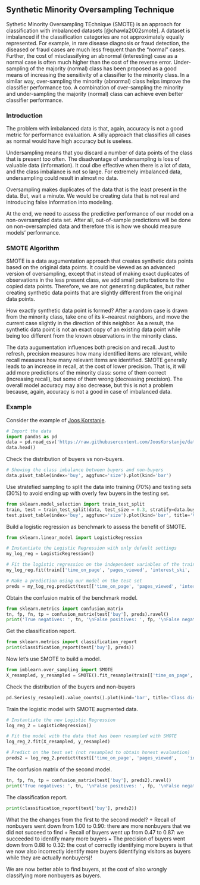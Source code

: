 ## Synthetic Minority Oversampling Technique

Sythetic Minority Oversampling TEchnique (SMOTE) is an approach for
classification with imbalanced datasets [@chawla2002smote].
A dataset is imbalanced if the
classification categories are not approximately equally represented. For
example, in rare disease diagnosis or fraud detection, the diseased or fraud
cases are much less frequent than the "normal" cases. Further, the cost of
misclassifying an abnormal (interesting) case as a normal case is often much
higher than the cost of the reverse error. Under-sampling of the majority
(normal) class has been proposed as a good means of increasing the sensitivity
of a classifier to the minority class. In a similar way, over-sampling the
minority (abnormal) class helps improve the classifier performance too. A
combination of over-sampling the minority and under-sampling the majority
(normal) class can achieve even better classifier performance.


### Introduction

The problem with imbalanced data is that, again, accuracy is not a good metric
for performance evaluation. A silly approach that classifies all cases as normal
would have high accuracy but is useless.


Undersampling means that you discard a number of data points of the class that
is present too often. The disadvantage of undersampling is loss of valuable
data (information). It coul dbe effective when there is a lot of data, and the
class imbalance is not so large. For extremely imbalanced data, undersampling
could result in almost no data.


Oversampling makes duplicates of the data that is the least present in the data.
But, wait a minute. We would be creating data that is not real and introducing
false information into modeling. 


At the end, we need to assess the predictive performance of our model on a
non-oversampled data set. After all, out-of-sample predictions will be done on
non-oversampled data and therefore this is how we should measure models'
performance.

### SMOTE Algorithm

SMOTE is a data augumentation approach that creates synthetic data points based
on the original data points. It could be viewed as an advanced version of
oversampling, except that instead of making exact duplicates of observations in
the less present class, we add small perturbations to the copied data points.
Therefore, we are not generating duplicates, but rather creating synthetic data
points that are slightly different from the original data points.


How exactly synthetic data point is formed?
After a random case is drawn from the minority class, take one of its
$k$~nearest neighbors, and move the current case slightly in the direction of
this neighbor. As a result, the synthetic data point is not an exact copy of an
existing data point while being too different from the known observations in the
minority class.


The data augumentation influences both precision and recall. Just to refresh,
precision measures how many identified items are relevant, while recall measures
how many relevant items are identified.
SMOTE generally leads to an increase in recall, at the cost of lower precision. 
That is, it will add more predictions of the minority class: some of them
correct (increasing recall), but some of them wrong (decreasing precision). 
The overall model accuracy may also decrease, but this is not a problem because,
again, accuracy is not a good in case of imbalanced data.


### Example

Consider the example of [Joos Korstanje](https://towardsdatascience.com/smote-fdce2f605729).
```python
# Import the data
import pandas as pd
data = pd.read_csv('https://raw.githubusercontent.com/JoosKorstanje/datasets/main/sales_data.csv')
data.head()
```

Check the distribution of buyers vs non-buyers.
```python
# Showing the class imbalance between buyers and non-buyers
data.pivot_table(index='buy', aggfunc='size').plot(kind='bar')
```

Use stratefied sampling to split the data into training (70%) and testing sets
(30%) to avoid ending up with overly few buyers in the testing set.
```python
from sklearn.model_selection import train_test_split
train, test = train_test_split(data, test_size = 0.3, stratify=data.buy)
test.pivot_table(index='buy', aggfunc='size').plot(kind='bar', title='Verify that class distributuion in test is same as input data')
```


Build a logistic regression as benchmark to assess the benefit of SMOTE.
```python
from sklearn.linear_model import LogisticRegression

# Instantiate the Logistic Regression with only default settings
my_log_reg = LogisticRegression()

# Fit the logistic regression on the independent variables of the train data with buy as dependent variable
my_log_reg.fit(train[['time_on_page', 'pages_viewed', 'interest_ski', 'interest_climb']], train['buy'])

# Make a prediction using our model on the test set
preds = my_log_reg.predict(test[['time_on_page', 'pages_viewed', 'interest_ski', 'interest_climb']])
```

Obtain the confusion matrix of the benchmark model.
```python
from sklearn.metrics import confusion_matrix
tn, fp, fn, tp = confusion_matrix(test['buy'], preds).ravel()
print('True negatives: ', tn, '\nFalse positives: ', fp, '\nFalse negatives: ', fn, '\nTrue Positives: ', tp)
```

Get the classification report.
```python
from sklearn.metrics import classification_report
print(classification_report(test['buy'], preds))
```


Now let's use SMOTE to build a model.
```python
from imblearn.over_sampling import SMOTE
X_resampled, y_resampled = SMOTE().fit_resample(train[['time_on_page',	'pages_viewed',	'interest_ski',	'interest_climb']],	train['buy'])
```

Check the distribution of the buyers and non-buyers
```python
pd.Series(y_resampled).value_counts().plot(kind='bar', title='Class distribution after appying SMOTE', xlabel='buy')
```

Train the logistic model with SMOTE augmented data.
```python
# Instantiate the new Logistic Regression
log_reg_2 = LogisticRegression()

# Fit the model with the data that has been resampled with SMOTE
log_reg_2.fit(X_resampled, y_resampled)

# Predict on the test set (not resampled to obtain honest evaluation)
preds2 = log_reg_2.predict(test[['time_on_page', 'pages_viewed',	'interest_ski',	'interest_climb']])
```

The confusion matrix of the second model.
```python
tn, fp, fn, tp = confusion_matrix(test['buy'], preds2).ravel()
print('True negatives: ', tn, '\nFalse positives: ', fp, '\nFalse negatives: ', fn, '\nTrue positives: ', tp)
```

The classification report.
```python
print(classification_report(test['buy'], preds2))
```

What the the changes from the first to the second model?
+ Recall of nonbuyers went down from 1.00 to 0.90: there are more nonbuyers that
  we did not succeed to find
+ Recall of buyers went up from 0.47 to 0.87: we succeeded to identify many more
  buyers
+ The precision of buyers went down from 0.88 to 0.32: the cost of correctly
  identifying more buyers is that we now also incorrectly identify more buyers
  (identifying visitors as buyers while they are actually nonbuyers)!

We are now better able to find buyers, at the cost of also wrongly classifying
more nonbuyers as buyers.

